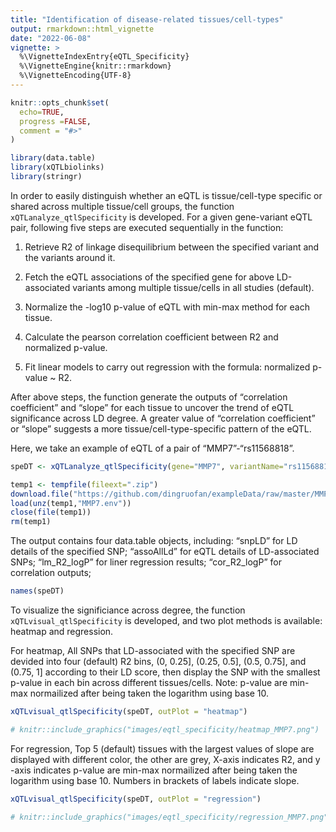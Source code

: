 ```yaml
---
title: "Identification of disease-related tissues/cell-types"
output: rmarkdown::html_vignette
date: "2022-06-08"
vignette: >
  %\VignetteIndexEntry{eQTL_Specificity}
  %\VignetteEngine{knitr::rmarkdown}
  %\VignetteEncoding{UTF-8}
---
```


```r
knitr::opts_chunk$set(
  echo=TRUE,
  progress =FALSE,
  comment = "#>"
)
```

```r
library(data.table)
library(xQTLbiolinks)
library(stringr)
```


In order to easily distinguish whether an eQTL is tissue/cell-type specific or shared across multiple tissue/cell groups, the function `xQTLanalyze_qtlSpecificity` is developed. For a given gene-variant eQTL pair, following five steps are executed sequentially in the function: 

1. Retrieve R2 of linkage disequilibrium between the specified variant and the variants around it.

2. Fetch the eQTL associations of the specified gene for above LD-associated variants among multiple tissue/cells in all studies (default).

3. Normalize the -log10 p-value of eQTL with min-max method for each tissue.

4. Calculate the pearson correlation coefficient between R2 and normalized p-value.

5. Fit linear models to carry out regression with the formula: normalized p-value ~ R2.

After above steps, the function generate the outputs of "correlation coefficient" and "slope" for each tissue to uncover the trend of eQTL significance across LD degree. A greater value of "correlation coefficient" or "slope" suggests a more tissue/cell-type-specific pattern of the eQTL.

Here, we take an example of eQTL of a pair of "MMP7"-"rs11568818".
```r
speDT <- xQTLanalyze_qtlSpecificity(gene="MMP7", variantName="rs11568818", study="")
```

```r
temp1 <- tempfile(fileext=".zip")
download.file("https://github.com/dingruofan/exampleData/raw/master/MMP7.zip", temp1)
load(unz(temp1,"MMP7.env"))
close(file(temp1))
rm(temp1)
```

The output contains four data.table objects, including: "snpLD" for LD details of the specified SNP; "assoAllLd" for eQTL details of LD-associated SNPs;  "lm_R2_logP" for liner regression results; "cor_R2_logP" for correlation outputs;
```r
names(speDT)
```

To visualize the significiance across degree, the function `xQTLvisual_qtlSpecificity` is developed, and two plot methods is available: heatmap and regression.

For heatmap, All SNPs that LD-associated with the specified SNP are devided into four (default) R2 bins, (0, 0.25], (0.25, 0.5], (0.5, 0.75], and (0.75, 1] according to their LD score, then display the SNP with the smallest p-value in each bin across different tissues/cells. Note: p-value are min-max normailized after being taken the logarithm using base 10.
```r
xQTLvisual_qtlSpecificity(speDT, outPlot = "heatmap")
```

```r
# knitr::include_graphics("images/eqtl_specificity/heatmap_MMP7.png")
```

For regression, Top 5 (default) tissues with the largest values of slope are displayed with different color, the other are grey, X-axis indicates R2, and y -axis indicates p-value are min-max normailized after being taken the logarithm using base 10. Numbers in brackets of labels indicate slope.
```r
xQTLvisual_qtlSpecificity(speDT, outPlot = "regression")
```

```r
# knitr::include_graphics("images/eqtl_specificity/regression_MMP7.png")
```


